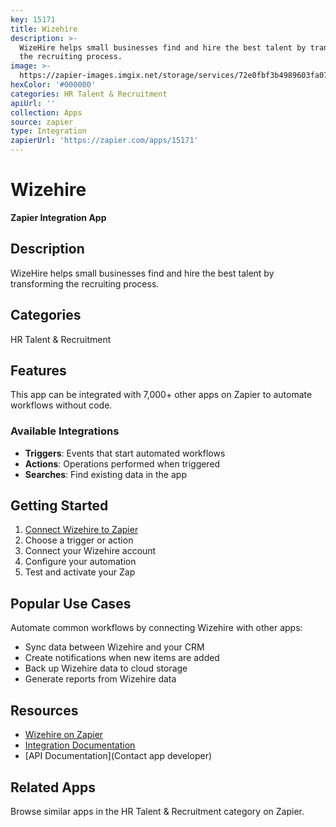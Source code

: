 ```yaml
---
key: 15171
title: Wizehire
description: >-
  WizeHire helps small businesses find and hire the best talent by transforming
  the recruiting process.
image: >-
  https://zapier-images.imgix.net/storage/services/72e0fbf3b4989603fa07c65e7675c18a.png?auto=format%2Ccompress&ixlib=python-3.0.0&q=50
hexColor: '#000000'
categories: HR Talent & Recruitment
apiUrl: ''
collection: Apps
source: zapier
type: Integration
zapierUrl: 'https://zapier.com/apps/15171'
---
```

# Wizehire

**Zapier Integration App**

## Description

WizeHire helps small businesses find and hire the best talent by transforming the recruiting process.

## Categories

HR Talent & Recruitment

## Features

This app can be integrated with 7,000+ other apps on Zapier to automate workflows without code.

### Available Integrations

- **Triggers**: Events that start automated workflows
- **Actions**: Operations performed when triggered
- **Searches**: Find existing data in the app

## Getting Started

1. [Connect Wizehire to Zapier](https://zapier.com/apps/15171)
2. Choose a trigger or action
3. Connect your Wizehire account
4. Configure your automation
5. Test and activate your Zap

## Popular Use Cases

Automate common workflows by connecting Wizehire with other apps:

- Sync data between Wizehire and your CRM
- Create notifications when new items are added
- Back up Wizehire data to cloud storage
- Generate reports from Wizehire data

## Resources

- [Wizehire on Zapier](https://zapier.com/apps/15171)
- [Integration Documentation](https://zapier.com/apps/15171/integrations)
- [API Documentation](Contact app developer)

## Related Apps

Browse similar apps in the HR Talent & Recruitment category on Zapier.
